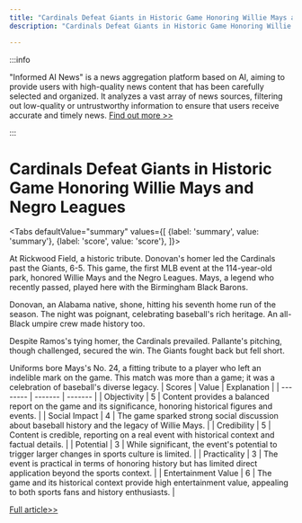 ```yaml
---
title: "Cardinals Defeat Giants in Historic Game Honoring Willie Mays and Negro Leagues"
description: "Cardinals Defeat Giants in Historic Game Honoring Willie Mays and Negro Leagues"

---
```



:::info

"Informed AI News" is a news aggregation platform based on AI, aiming to provide users with high-quality news content that has been carefully selected and organized. It analyzes a vast array of news sources, filtering out low-quality or untrustworthy information to ensure that users receive accurate and timely news.  [Find out more >>](/)

:::

# Cardinals Defeat Giants in Historic Game Honoring Willie Mays and Negro Leagues


<Tabs
	defaultValue="summary"
	values={[
	{label: 'summary', value: 'summary'},
	{label: 'score', value: 'score'},
]}>
<TabItem value="summary">


At Rickwood Field, a historic tribute. Donovan's homer led the Cardinals past the Giants, 6-5. This game, the first MLB event at the 114-year-old park, honored Willie Mays and the Negro Leagues. Mays, a legend who recently passed, played here with the Birmingham Black Barons.

Donovan, an Alabama native, shone, hitting his seventh home run of the season. The night was poignant, celebrating baseball's rich heritage. An all-Black umpire crew made history too.

Despite Ramos's tying homer, the Cardinals prevailed. Pallante's pitching, though challenged, secured the win. The Giants fought back but fell short.

Uniforms bore Mays's No. 24, a fitting tribute to a player who left an indelible mark on the game. This match was more than a game; it was a celebration of baseball's diverse legacy.
</TabItem>
<TabItem value="score">
	| Scores     | Value   | Explanation |
	| -------- | ------- | ------- |
	| Objectivity  | 5    | Content provides a balanced report on the game and its significance, honoring historical figures and events.    |
	| Social Impact | 4     | The game sparked strong social discussion about baseball history and the legacy of Willie Mays.    |
	| Credibility    | 5    | Content is credible, reporting on a real event with historical context and factual details.    |
	| Potential    | 3    | While significant, the event's potential to trigger larger changes in sports culture is limited.    |
	| Practicality    | 3    | The event is practical in terms of honoring history but has limited direct application beyond the sports context.    |
	| Entertainment Value    | 6    | The game and its historical context provide high entertainment value, appealing to both sports fans and history enthusiasts.    |
</TabItem>
</Tabs>

[Full article>>](https://apnews.com/article/giants-cardinals-score-rickwood-field-willie-mays-ece348cab4c3d7f0d5f09d6c14c1c9bd)
